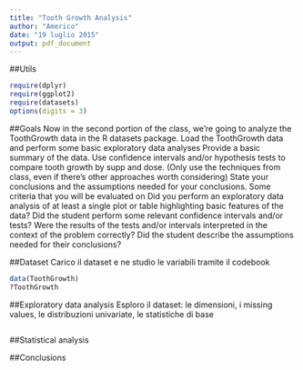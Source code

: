 ```yaml
---
title: "Tooth Growth Analysis"
author: "Americo"
date: "19 luglio 2015"
output: pdf_document
---
```


##Utils
```r
require(dplyr)
require(ggplot2)
require(datasets)
options(digits = 3)
```
##Goals
Now in the second portion of the class, we're going to analyze the ToothGrowth data in the R datasets package. 
Load the ToothGrowth data and perform some basic exploratory data analyses 
Provide a basic summary of the data.
Use confidence intervals and/or hypothesis tests to compare tooth growth by supp and dose. (Only use the techniques from class, even if there's other approaches worth considering)
State your conclusions and the assumptions needed for your conclusions. 
Some criteria that you will be evaluated on
Did you  perform an exploratory data analysis of at least a single plot or table highlighting basic features of the data?
Did the student perform some relevant confidence intervals and/or tests?
Were the results of the tests and/or intervals interpreted in the context of the problem correctly? 
Did the student describe the assumptions needed for their conclusions?

##Dataset
Carico il dataset e ne studio le variabili tramite il codebook
```r
data(ToothGrowth)
?ToothGrowth
```

##Exploratory data analysis
Esploro il dataset: le dimensioni, i missing values, le distribuzioni univariate, le statistiche di base
```r
```


##Statistical analysis


##Conclusions